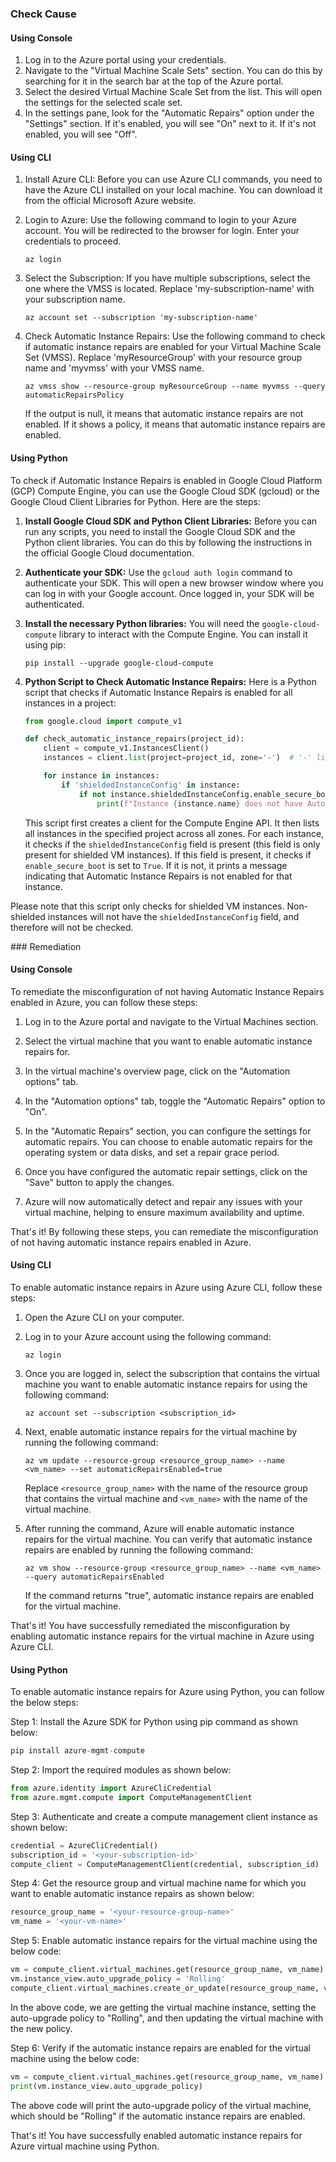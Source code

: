 

<Tabs><Tab title='Cause'>
### Check Cause

#### Using Console

1. Log in to the Azure portal using your credentials.
2. Navigate to the "Virtual Machine Scale Sets" section. You can do this by searching for it in the search bar at the top of the Azure portal.
3. Select the desired Virtual Machine Scale Set from the list. This will open the settings for the selected scale set.
4. In the settings pane, look for the "Automatic Repairs" option under the "Settings" section. If it's enabled, you will see "On" next to it. If it's not enabled, you will see "Off".

#### Using CLI

1. Install Azure CLI: Before you can use Azure CLI commands, you need to have the Azure CLI installed on your local machine. You can download it from the official Microsoft Azure website.

2. Login to Azure: Use the following command to login to your Azure account. You will be redirected to the browser for login. Enter your credentials to proceed.
   ```
   az login
   ```
3. Select the Subscription: If you have multiple subscriptions, select the one where the VMSS is located. Replace 'my-subscription-name' with your subscription name.
   ```
   az account set --subscription 'my-subscription-name'
   ```
4. Check Automatic Instance Repairs: Use the following command to check if automatic instance repairs are enabled for your Virtual Machine Scale Set (VMSS). Replace 'myResourceGroup' with your resource group name and 'myvmss' with your VMSS name.
   ```
   az vmss show --resource-group myResourceGroup --name myvmss --query automaticRepairsPolicy
   ```
   If the output is null, it means that automatic instance repairs are not enabled. If it shows a policy, it means that automatic instance repairs are enabled.

#### Using Python

To check if Automatic Instance Repairs is enabled in Google Cloud Platform (GCP) Compute Engine, you can use the Google Cloud SDK (gcloud) or the Google Cloud Client Libraries for Python. Here are the steps:

1. **Install Google Cloud SDK and Python Client Libraries:**
   Before you can run any scripts, you need to install the Google Cloud SDK and the Python client libraries. You can do this by following the instructions in the official Google Cloud documentation.

2. **Authenticate your SDK:**
   Use the `gcloud auth login` command to authenticate your SDK. This will open a new browser window where you can log in with your Google account. Once logged in, your SDK will be authenticated.

3. **Install the necessary Python libraries:**
   You will need the `google-cloud-compute` library to interact with the Compute Engine. You can install it using pip:
   ```
   pip install --upgrade google-cloud-compute
   ```

4. **Python Script to Check Automatic Instance Repairs:**
   Here is a Python script that checks if Automatic Instance Repairs is enabled for all instances in a project:

   ```python
   from google.cloud import compute_v1

   def check_automatic_instance_repairs(project_id):
       client = compute_v1.InstancesClient()
       instances = client.list(project=project_id, zone='-')  # '-' lists instances across all zones

       for instance in instances:
           if 'shieldedInstanceConfig' in instance:
               if not instance.shieldedInstanceConfig.enable_secure_boot:
                   print(f"Instance {instance.name} does not have Automatic Instance Repairs enabled.")
   ```

   This script first creates a client for the Compute Engine API. It then lists all instances in the specified project across all zones. For each instance, it checks if the `shieldedInstanceConfig` field is present (this field is only present for shielded VM instances). If this field is present, it checks if `enable_secure_boot` is set to `True`. If it is not, it prints a message indicating that Automatic Instance Repairs is not enabled for that instance.

Please note that this script only checks for shielded VM instances. Non-shielded instances will not have the `shieldedInstanceConfig` field, and therefore will not be checked.

</Tab>

<Tab title='Remediation'>
### Remediation

#### Using Console

To remediate the misconfiguration of not having Automatic Instance Repairs enabled in Azure, you can follow these steps:

1. Log in to the Azure portal and navigate to the Virtual Machines section.

2. Select the virtual machine that you want to enable automatic instance repairs for.

3. In the virtual machine's overview page, click on the "Automation options" tab.

4. In the "Automation options" tab, toggle the "Automatic Repairs" option to "On".

5. In the "Automatic Repairs" section, you can configure the settings for automatic repairs. You can choose to enable automatic repairs for the operating system or data disks, and set a repair grace period.

6. Once you have configured the automatic repair settings, click on the "Save" button to apply the changes.

7. Azure will now automatically detect and repair any issues with your virtual machine, helping to ensure maximum availability and uptime.

That's it! By following these steps, you can remediate the misconfiguration of not having automatic instance repairs enabled in Azure.

#### Using CLI

To enable automatic instance repairs in Azure using Azure CLI, follow these steps:

1. Open the Azure CLI on your computer.

2. Log in to your Azure account using the following command:

   ```
   az login
   ```

3. Once you are logged in, select the subscription that contains the virtual machine you want to enable automatic instance repairs for using the following command:

   ```
   az account set --subscription <subscription_id>
   ```

4. Next, enable automatic instance repairs for the virtual machine by running the following command:

   ```
   az vm update --resource-group <resource_group_name> --name <vm_name> --set automaticRepairsEnabled=true
   ```

   Replace `<resource_group_name>` with the name of the resource group that contains the virtual machine and `<vm_name>` with the name of the virtual machine.

5. After running the command, Azure will enable automatic instance repairs for the virtual machine. You can verify that automatic instance repairs are enabled by running the following command:

   ```
   az vm show --resource-group <resource_group_name> --name <vm_name> --query automaticRepairsEnabled
   ```

   If the command returns "true", automatic instance repairs are enabled for the virtual machine.

That's it! You have successfully remediated the misconfiguration by enabling automatic instance repairs for the virtual machine in Azure using Azure CLI.

#### Using Python

To enable automatic instance repairs for Azure using Python, you can follow the below steps:

Step 1: Install the Azure SDK for Python using pip command as shown below:

```python
pip install azure-mgmt-compute
```

Step 2: Import the required modules as shown below:

```python
from azure.identity import AzureCliCredential
from azure.mgmt.compute import ComputeManagementClient
```

Step 3: Authenticate and create a compute management client instance as shown below:

```python
credential = AzureCliCredential()
subscription_id = '<your-subscription-id>'
compute_client = ComputeManagementClient(credential, subscription_id)
```

Step 4: Get the resource group and virtual machine name for which you want to enable automatic instance repairs as shown below:

```python
resource_group_name = '<your-resource-group-name>'
vm_name = '<your-vm-name>'
```

Step 5: Enable automatic instance repairs for the virtual machine using the below code:

```python
vm = compute_client.virtual_machines.get(resource_group_name, vm_name)
vm.instance_view.auto_upgrade_policy = 'Rolling'
compute_client.virtual_machines.create_or_update(resource_group_name, vm_name, vm)
```

In the above code, we are getting the virtual machine instance, setting the auto-upgrade policy to "Rolling", and then updating the virtual machine with the new policy.

Step 6: Verify if the automatic instance repairs are enabled for the virtual machine using the below code:

```python
vm = compute_client.virtual_machines.get(resource_group_name, vm_name)
print(vm.instance_view.auto_upgrade_policy)
```

The above code will print the auto-upgrade policy of the virtual machine, which should be "Rolling" if the automatic instance repairs are enabled.

That's it! You have successfully enabled automatic instance repairs for Azure virtual machine using Python.


</Tab>
</Tabs>
